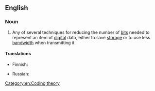 ==English==

===Noun===
{{wikipedia}}
{{en-noun|-}}

# {{lb|en|computing}} Any of several techniques for reducing the number of [[bit]]s needed to represent an item of [[digital]] data, either to save [[storage]] or to use less [[bandwidth]] when transmitting it

====Translations====
{{trans-top|a technique for reducing the number of bits}}
* Finnish: {{t|fi|tiedonpakkaus}}
{{trans-mid}}
* Russian: {{t+|ru|сжа́тие да́нных|n}}
{{trans-bottom}}

[[Category:en:Coding theory]]